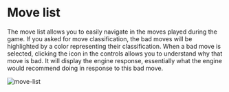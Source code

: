 # Move list
The move list allows you to easily navigate in the moves played during the game. If you asked for move classification, the bad moves will be highlighted by a color representing their classification. When a bad move is selected, clicking the icon in the controls allows you to understand why that move is bad. It will display the engine response, essentially what the engine would recommend doing in response to this bad move.

![move-list](./move-list.png)